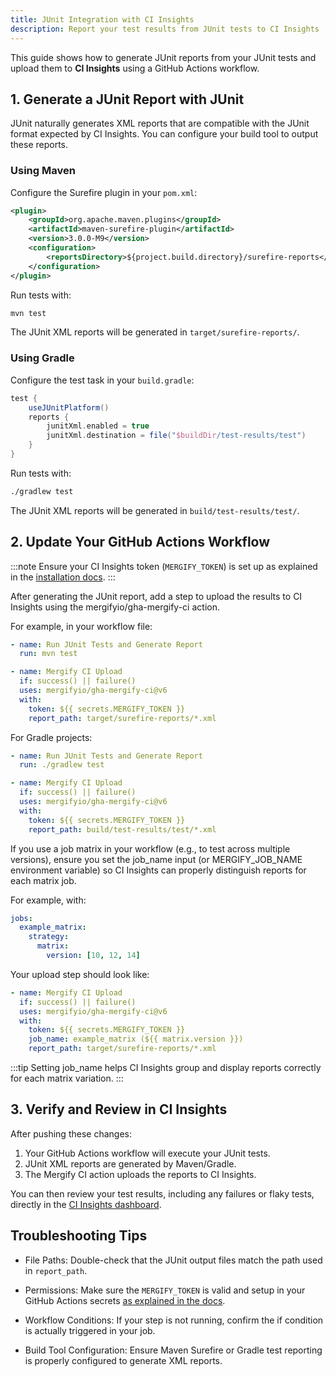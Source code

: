 ```yaml
---
title: JUnit Integration with CI Insights
description: Report your test results from JUnit tests to CI Insights
---
```



<IntegrationLogo src={junitLogo} alt="JUnit logo"/>

This guide shows how to generate JUnit reports from your JUnit tests and upload
them to **CI Insights** using a GitHub Actions workflow.

## 1. Generate a JUnit Report with JUnit

JUnit naturally generates XML reports that are compatible with the JUnit format
expected by CI Insights. You can configure your build tool to output these
reports.

### Using Maven

Configure the Surefire plugin in your `pom.xml`:

```xml
<plugin>
    <groupId>org.apache.maven.plugins</groupId>
    <artifactId>maven-surefire-plugin</artifactId>
    <version>3.0.0-M9</version>
    <configuration>
        <reportsDirectory>${project.build.directory}/surefire-reports</reportsDirectory>
    </configuration>
</plugin>
```

Run tests with:

```bash
mvn test
```

The JUnit XML reports will be generated in `target/surefire-reports/`.

### Using Gradle

Configure the test task in your `build.gradle`:

```gradle
test {
    useJUnitPlatform()
    reports {
        junitXml.enabled = true
        junitXml.destination = file("$buildDir/test-results/test")
    }
}
```

Run tests with:

```bash
./gradlew test
```

The JUnit XML reports will be generated in `build/test-results/test/`.

## 2. Update Your GitHub Actions Workflow

:::note
Ensure your CI Insights token (`MERGIFY_TOKEN`) is set up as explained in the [installation
docs](/ci-insights#enabling-ci-insights-for-github).
:::

After generating the JUnit report, add a step to upload the results to CI
Insights using the mergifyio/gha-mergify-ci action.

For example, in your workflow file:

```yaml
- name: Run JUnit Tests and Generate Report
  run: mvn test

- name: Mergify CI Upload
  if: success() || failure()
  uses: mergifyio/gha-mergify-ci@v6
  with:
    token: ${{ secrets.MERGIFY_TOKEN }}
    report_path: target/surefire-reports/*.xml
```

For Gradle projects:

```yaml
- name: Run JUnit Tests and Generate Report
  run: ./gradlew test

- name: Mergify CI Upload
  if: success() || failure()
  uses: mergifyio/gha-mergify-ci@v6
  with:
    token: ${{ secrets.MERGIFY_TOKEN }}
    report_path: build/test-results/test/*.xml
```

If you use a job matrix in your workflow (e.g., to test across multiple
versions), ensure you set the job\_name input (or MERGIFY\_JOB\_NAME
environment variable) so CI Insights can properly distinguish reports for each
matrix job.

For example, with:

```yaml
jobs:
  example_matrix:
    strategy:
      matrix:
        version: [10, 12, 14]
```

Your upload step should look like:

```yaml
- name: Mergify CI Upload
  if: success() || failure()
  uses: mergifyio/gha-mergify-ci@v6
  with:
    token: ${{ secrets.MERGIFY_TOKEN }}
    job_name: example_matrix (${{ matrix.version }})
    report_path: target/surefire-reports/*.xml
```

:::tip
Setting job\_name helps CI Insights group and display reports correctly for each matrix variation.
:::

## 3. Verify and Review in CI Insights

After pushing these changes:

1. Your GitHub Actions workflow will execute your JUnit tests.
2. JUnit XML reports are generated by Maven/Gradle.
3. The Mergify CI action uploads the reports to CI Insights.

You can then review your test results, including any failures or flaky tests,
directly in the [CI Insights
dashboard](https://dashboard.mergify.com/ci-insights/jobs).

## Troubleshooting Tips

- File Paths: Double-check that the JUnit output files match the path used in
  `report_path`.

- Permissions: Make sure the `MERGIFY_TOKEN` is valid and setup in your GitHub
  Actions secrets [as explained in the
  docs](\(/ci-insights#enabling-ci-insights-for-github\)).

- Workflow Conditions: If your step is not running, confirm the if condition is
  actually triggered in your job.

- Build Tool Configuration: Ensure Maven Surefire or Gradle test reporting is
  properly configured to generate XML reports.
